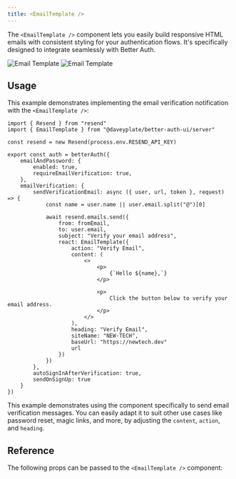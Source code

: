 ```yaml
---
title: <EmailTemplate />
---
```


The `<EmailTemplate />` component lets you easily build responsive HTML emails with consistent styling for your authentication flows. It's specifically designed to integrate seamlessly with Better Auth.

<img alt="Email Template" src="/screenshots/email-template-dark.png" className="rounded-xl hidden dark:block w-sm mt-0 mb-0" />
<img alt="Email Template" src="/screenshots/email-template-light.png" className="rounded-xl dark:hidden w-sm mt-0 mb-0" />

## Usage

This example demonstrates implementing the email verification notification with the `<EmailTemplate />`:

```tsx title="lib/auth.ts"
import { Resend } from "resend"
import { EmailTemplate } from "@daveyplate/better-auth-ui/server"

const resend = new Resend(process.env.RESEND_API_KEY)

export const auth = betterAuth({
    emailAndPassword: {
        enabled: true,
        requireEmailVerification: true,
    },
    emailVerification: {
        sendVerificationEmail: async ({ user, url, token }, request) => {
            const name = user.name || user.email.split("@")[0]

            await resend.emails.send({
                from: fromEmail,
                to: user.email,
                subject: "Verify your email address",
                react: EmailTemplate({
                    action: "Verify Email",
                    content: (
                        <>
                            <p>
                                {`Hello ${name},`}
                            </p>

                            <p>
                                Click the button below to verify your email address.
                            </p>
                        </>
                    ),
                    heading: "Verify Email",
                    siteName: "NEW-TECH",
                    baseUrl: "https://newtech.dev"
                    url
                })
            })
        },
        autoSignInAfterVerification: true,
        sendOnSignUp: true
    }
})
```

This example demonstrates using the component specifically to send email verification messages. You can easily adapt it to suit other use cases like password reset, magic links, and more, by adjusting the `content`, `action`, and `heading`.

## Reference

The following props can be passed to the `<EmailTemplate />` component:

<AutoTypeTable path="../src/components/email/email-template.tsx" name="EmailTemplateProps" />